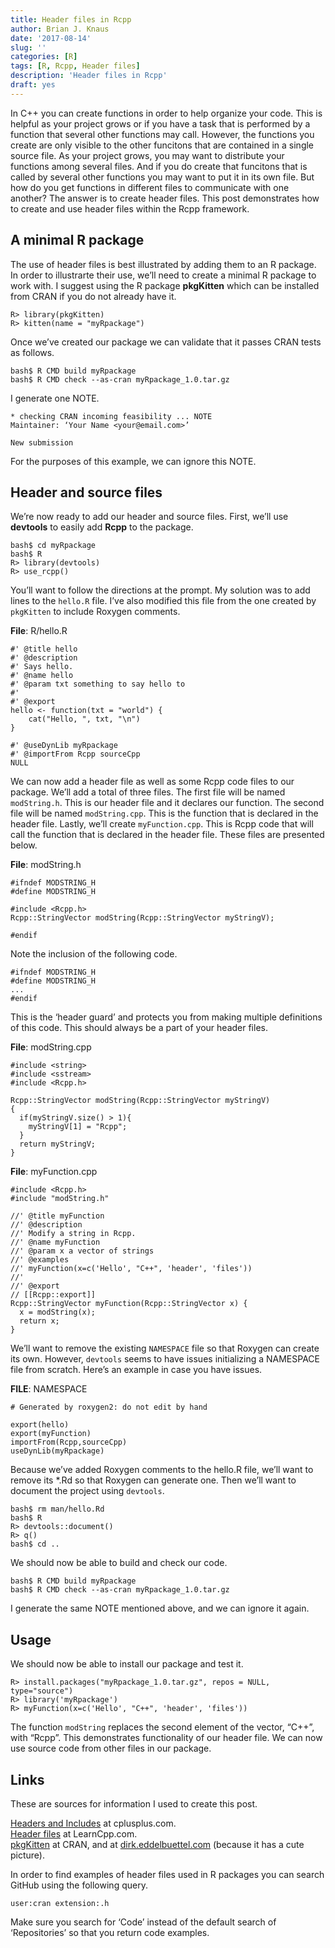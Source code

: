 ```yaml
---
title: Header files in Rcpp
author: Brian J. Knaus
date: '2017-08-14'
slug: ''
categories: [R]
tags: [R, Rcpp, Header files]
description: 'Header files in Rcpp'
draft: yes
---
```



In C++ you can create functions in order to help organize your code.
This is helpful as your project grows or if you have a task that is performed by a function that several other functions may call.
However, the functions you create are only visible to the other funcitons that are contained in a single source file.
As your project grows, you may want to distribute your functions among several files.
And if you do create that funcitons that is called by several other functions you may want to put it in its own file.
But how do you get functions in different files to communicate with one another?
The answer is to create header files.
This post demonstrates how to create and use header files within the Rcpp framework.


## A minimal R package


The use of header files is best illustrated by adding them to an R package.
In order to illustrarte their use, we'll need to create a minimal R package to work with.
I suggest using the R package **pkgKitten** which can be installed from CRAN if you do not already have it.


```
R> library(pkgKitten)
R> kitten(name = "myRpackage")
```

Once we've created our package we can validate that it passes CRAN tests as follows.

```
bash$ R CMD build myRpackage
bash$ R CMD check --as-cran myRpackage_1.0.tar.gz
```


I generate one NOTE.

```
* checking CRAN incoming feasibility ... NOTE
Maintainer: ‘Your Name <your@email.com>’

New submission
```

For the purposes of this example, we can ignore this NOTE.


## Header and source files


We're now ready to add our header and source files.
First, we'll use **devtools** to easily add **Rcpp** to the package.


```
bash$ cd myRpackage
bash$ R
R> library(devtools)
R> use_rcpp()
```

You'll want to follow the directions at the prompt.
My solution was to add lines to the `hello.R` file.
I've also modified this file from the one created by `pkgKitten` to include Roxygen comments.


**File**: R/hello.R
```
#' @title hello
#' @description
#' Says hello.
#' @name hello
#' @param txt something to say hello to
#' 
#' @export
hello <- function(txt = "world") {
    cat("Hello, ", txt, "\n")
}

#' @useDynLib myRpackage
#' @importFrom Rcpp sourceCpp
NULL
```


We can now add a header file as well as some Rcpp code files to our package.
We'll add a total of three files.
The first file will be named `modString.h`.
This is our header file and it declares our function.
The second file will be named `modString.cpp`.
This is the function that is declared in the header file.
Lastly, we'll create `myFunction.cpp`.
This is Rcpp code that will call the function that is declared in the header file.
These files are presented below.


**File**: modString.h
```
#ifndef MODSTRING_H
#define MODSTRING_H

#include <Rcpp.h>
Rcpp::StringVector modString(Rcpp::StringVector myStringV);

#endif
```

Note the inclusion of the following code.


```
#ifndef MODSTRING_H
#define MODSTRING_H
...
#endif
```

This is the 'header guard' and protects you from making multiple definitions of this code.
This should always be a part of your header files.


**File**: modString.cpp
```
#include <string>
#include <sstream>
#include <Rcpp.h>

Rcpp::StringVector modString(Rcpp::StringVector myStringV)
{
  if(myStringV.size() > 1){
    myStringV[1] = "Rcpp";
  }
  return myStringV;
}
```

**File**: myFunction.cpp
```
#include <Rcpp.h>
#include "modString.h"

//' @title myFunction
//' @description
//' Modify a string in Rcpp.
//' @name myFunction
//' @param x a vector of strings
//' @examples
//' myFunction(x=c('Hello', "C++", 'header', 'files'))
//' 
//' @export
// [[Rcpp::export]]
Rcpp::StringVector myFunction(Rcpp::StringVector x) {
  x = modString(x);
  return x;
}
```


We'll want to remove the existing `NAMESPACE` file so that Roxygen can create its own.
However, `devtools` seems to have issues initializing a NAMESPACE file from scratch.
Here's an example in case you have issues.


**FILE**: NAMESPACE
```
# Generated by roxygen2: do not edit by hand

export(hello)
export(myFunction)
importFrom(Rcpp,sourceCpp)
useDynLib(myRpackage)
```


Because we've added Roxygen comments to the hello.R file, we'll want to remove its *.Rd so that Roxygen can generate one.
Then we'll want to document the project using `devtools`.


```
bash$ rm man/hello.Rd
bash$ R
R> devtools::document()
R> q()
bash$ cd ..
```

We should now be able to build and check our code.


```
bash$ R CMD build myRpackage
bash$ R CMD check --as-cran myRpackage_1.0.tar.gz
```

I generate the same NOTE mentioned above, and we can ignore it again.


## Usage


We should now be able to install our package and test it.

```
R> install.packages("myRpackage_1.0.tar.gz", repos = NULL, type="source")
R> library('myRpackage')
R> myFunction(x=c('Hello', "C++", 'header', 'files'))
```

The function `modString` replaces the second element of the vector, "C++", with "Rcpp".
This demonstrates functionality of our header file.
We can now use source code from other files in our package.


## Links

These are sources for information I used to create this post.

[Headers and Includes](http://www.cplusplus.com/forum/articles/10627/) at cplusplus.com.    
[Header files](http://www.learncpp.com/cpp-tutorial/19-header-files/) at LearnCpp.com.    
[pkgKitten](https://CRAN.R-project.org/package=pkgKitten) at CRAN, and at [dirk.eddelbuettel.com ](http://dirk.eddelbuettel.com/code/pkgkitten.html) (because it has a cute picture).    


In order to find examples of header files used in R packages you can search GitHub using the following query.


```
user:cran extension:.h
```

Make sure you search for 'Code' instead of the default search of 'Repositories' so that you return code examples.

